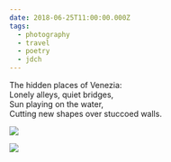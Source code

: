 ```yaml
---
date: 2018-06-25T11:00:00.000Z
tags:
  - photography
  - travel
  - poetry
  - jdch
---
```

The hidden places of Venezia:<br/>
Lonely alleys, quiet bridges,<br/>
Sun playing on the water,<br/>
Cutting new shapes over stuccoed walls.

![](../../assets/photos/20180624-IMG_1495.jpg)

![](../../assets/photos/20180624-IMG_1497.jpg)
